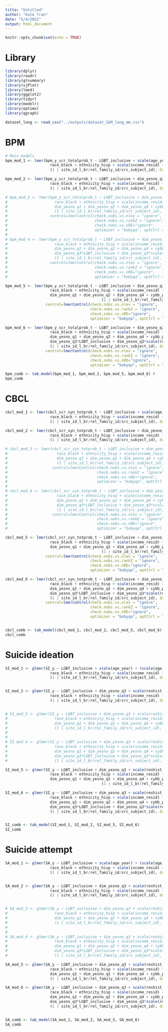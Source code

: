 ```yaml
---
title: "Untitled"
author: "Kate Tran"
date: "5/4/2022"
output: html_document
---
```


```r
knitr::opts_chunk$set(echo = TRUE)
```

# Library
```r
library(dplyr)
library(readr)
library(gtsummary)
library(sjPlot)
library(lme4)
library(ggplot2)
library(tidyr)
library(modelr)
library(optimx)
library(qgraph)
```

```r
dataset_long <- read_csv("../outputs/dataset_SGM_long_mm.csv")
```

# BPM
```r
# Main models
bpm_mod_1 <- lmer(bpm_y_scr_totalprob_t ~ LGBT_inclusive + scale(age_year) + (scale(age_year)^2) + sex_br + race_white + 
                    race_black + ethnicity_hisp + scale(income_resid) +
                    (1 | site_id_l_br/rel_family_id/src_subject_id), data = dataset_long)

bpm_mod_2 <- lmer(bpm_y_scr_totalprob_t ~ LGBT_inclusive + dim_yesno_q3 + scale(reshist_state_so_factor) + scale(age_year) + (scale(age_year)^2) + sex_br + race_white + 
                    race_black + ethnicity_hisp + scale(income_resid) +
                    (1 | site_id_l_br/rel_family_id/src_subject_id), data = dataset_long)

# bpm_mod_3 <- lmer(bpm_y_scr_totalprob_t ~ LGBT_inclusive + dim_yesno_q3 + scale(reshist_state_so_factor) + scale(age_year) + (scale(age_year)^2) + sex_br + race_white + 
#                     race_black + ethnicity_hisp + scale(income_resid) +
#                     dim_yesno_q1 + dim_yesno_q2 + dim_yesno_q4 + cybb_phenx_harm + bully_vic + 
#                     (1 | site_id_l_br/rel_family_id/src_subject_id), data = dataset_long,
#                   control=lmerControl(check.nobs.vs.nlev = "ignore",
#                                       check.nobs.vs.rankZ = "ignore",
#                                       check.nobs.vs.nRE="ignore",
#                                       optimizer = "bobyqa", optCtrl = list(maxfun = 2e5)))
# 
# bpm_mod_4 <- lmer(bpm_y_scr_totalprob_t ~ LGBT_inclusive + dim_yesno_q3 + scale(reshist_state_so_factor) + scale(age_year) + (scale(age_year)^2) + sex_br + race_white + 
#                     race_black + ethnicity_hisp + scale(income_resid) +
#                     dim_yesno_q1 + dim_yesno_q2 + dim_yesno_q4 + cybb_phenx_harm + bully_vic + 
#                     dim_yesno_q3*LGBT_inclusive + dim_yesno_q3*scale(reshist_state_so_factor) + scale(reshist_state_so_factor)*LGBT_inclusive +
#                     (1 | site_id_l_br/rel_family_id/src_subject_id), data = dataset_long,
#                   control=lmerControl(check.nobs.vs.nlev = "ignore",
#                                       check.nobs.vs.rankZ = "ignore",
#                                       check.nobs.vs.nRE="ignore",
#                                       optimizer = "bobyqa", optCtrl = list(maxfun = 2e5)))

bpm_mod_5 <- lmer(bpm_y_scr_totalprob_t ~ LGBT_inclusive + dim_yesno_q3 + scale(reshist_state_so_factor) + scale(age_year) + (scale(age_year)^2) + sex_br + race_white +
                    race_black + ethnicity_hisp + scale(income_resid) +
                    dim_yesno_q1 + dim_yesno_q2 + dim_yesno_q4 + cybb_phenx_harm + bully_vic + reshist_addr1_adi_perc +
                                           (1 | site_id_l_br/rel_family_id/src_subject_id), data = dataset_long,
                  control=lmerControl(check.nobs.vs.nlev = "ignore",
                                      check.nobs.vs.rankZ = "ignore",
                                      check.nobs.vs.nRE="ignore",
                                      optimizer = "bobyqa", optCtrl = list(maxfun = 2e5)))

bpm_mod_6 <- lmer(bpm_y_scr_totalprob_t ~ LGBT_inclusive + dim_yesno_q3 + scale(reshist_state_so_factor) + scale(age_year) + (scale(age_year)^2) + sex_br + race_white +
                    race_black + ethnicity_hisp + scale(income_resid) +
                    dim_yesno_q1 + dim_yesno_q2 + dim_yesno_q4 + cybb_phenx_harm + bully_vic +
                    dim_yesno_q3*LGBT_inclusive + dim_yesno_q3*scale(reshist_state_so_factor) + scale(reshist_state_so_factor)*LGBT_inclusive + reshist_addr1_adi_perc +
                    (1 | site_id_l_br/rel_family_id/src_subject_id), data = dataset_long,
                  control=lmerControl(check.nobs.vs.nlev = "ignore",
                                      check.nobs.vs.rankZ = "ignore",
                                      check.nobs.vs.nRE="ignore",
                                      optimizer = "bobyqa", optCtrl = list(maxfun = 2e5)))

bpm_comb <- tab_model(bpm_mod_1, bpm_mod_2, bpm_mod_5, bpm_mod_6) #
bpm_comb
```

# CBCL

```r
cbcl_mod_1 <- lmer(cbcl_scr_syn_totprob_t ~ LGBT_inclusive + scale(age_year) + (scale(age_year)^2) + sex_br + race_white + 
                    race_black + ethnicity_hisp + scale(income_resid) +
                    (1 | site_id_l_br/rel_family_id/src_subject_id), data = dataset_long)

cbcl_mod_2 <- lmer(cbcl_scr_syn_totprob_t ~ LGBT_inclusive + dim_yesno_q3 + scale(reshist_state_so_factor) + scale(age_year) + (scale(age_year)^2) + sex_br + race_white + 
                    race_black + ethnicity_hisp + scale(income_resid) +
                    (1 | site_id_l_br/rel_family_id/src_subject_id), data = dataset_long)

# cbcl_mod_3 <- lmer(cbcl_scr_syn_totprob_t ~ LGBT_inclusive + dim_yesno_q3 + scale(reshist_state_so_factor) + scale(age_year) + (scale(age_year)^2) + sex_br + race_white + 
#                      race_black + ethnicity_hisp + scale(income_resid) +
#                      dim_yesno_q1 + dim_yesno_q2 + dim_yesno_q4 + cybb_phenx_harm + bully_vic + 
#                      (1 | site_id_l_br/rel_family_id/src_subject_id), data = dataset_long,
#                    control=lmerControl(check.nobs.vs.nlev = "ignore",
#                                        check.nobs.vs.rankZ = "ignore",
#                                        check.nobs.vs.nRE="ignore",
#                                        optimizer = "bobyqa", optCtrl = list(maxfun = 2e5))) # not converge
# 
# cbcl_mod_4 <- lmer(cbcl_scr_syn_totprob_t ~ LGBT_inclusive + dim_yesno_q3 + scale(reshist_state_so_factor) + scale(age_year) + (scale(age_year)^2) + sex_br + race_white + 
#                      race_black + ethnicity_hisp + scale(income_resid) +
#                      dim_yesno_q1 + dim_yesno_q2 + dim_yesno_q4 + cybb_phenx_harm + bully_vic + 
#                      dim_yesno_q3*LGBT_inclusive + dim_yesno_q3*scale(reshist_state_so_factor) + scale(reshist_state_so_factor)*LGBT_inclusive +
#                      (1 | site_id_l_br/rel_family_id/src_subject_id), data = dataset_long,
#                    control=lmerControl(check.nobs.vs.nlev = "ignore",
#                                        check.nobs.vs.rankZ = "ignore",
#                                        check.nobs.vs.nRE="ignore",
#                                        optimizer = "bobyqa", optCtrl = list(maxfun = 2e5)))

cbcl_mod_5 <- lmer(cbcl_scr_syn_totprob_t ~ LGBT_inclusive + dim_yesno_q3 + scale(reshist_state_so_factor) + scale(age_year) + (scale(age_year)^2) + sex_br + race_white +
                    race_black + ethnicity_hisp + scale(income_resid) +
                    dim_yesno_q1 + dim_yesno_q2 + dim_yesno_q4 + cybb_phenx_harm + bully_vic + reshist_addr1_adi_perc +
                                           (1 | site_id_l_br/rel_family_id/src_subject_id), data = dataset_long,
                  control=lmerControl(check.nobs.vs.nlev = "ignore",
                                      check.nobs.vs.rankZ = "ignore",
                                      check.nobs.vs.nRE="ignore",
                                      optimizer = "bobyqa", optCtrl = list(maxfun = 2e5)))

cbcl_mod_6 <- lmer(cbcl_scr_syn_totprob_t ~ LGBT_inclusive + dim_yesno_q3 + scale(reshist_state_so_factor) + scale(age_year) + (scale(age_year)^2) + sex_br + race_white +
                    race_black + ethnicity_hisp + scale(income_resid) +
                    dim_yesno_q1 + dim_yesno_q2 + dim_yesno_q4 + cybb_phenx_harm + bully_vic +
                    dim_yesno_q3*LGBT_inclusive + dim_yesno_q3*scale(reshist_state_so_factor) + scale(reshist_state_so_factor)*LGBT_inclusive + reshist_addr1_adi_perc +
                    (1 | site_id_l_br/rel_family_id/src_subject_id), data = dataset_long,
                  control=lmerControl(check.nobs.vs.nlev = "ignore",
                                      check.nobs.vs.rankZ = "ignore",
                                      check.nobs.vs.nRE="ignore",
                                      optimizer = "bobyqa", optCtrl = list(maxfun = 2e5)))


cbcl_comb <- tab_model(cbcl_mod_1, cbcl_mod_2, cbcl_mod_5, cbcl_mod_6)
cbcl_comb
```

# Suicide ideation

```r
SI_mod_1 <- glmer(SI_y ~ LGBT_inclusive + scale(age_year) + (scale(age_year)^2) + sex_br + race_white + 
                    race_black + ethnicity_hisp + scale(income_resid) +
                    (1 | site_id_l_br/rel_family_id/src_subject_id), data = dataset_long, family = binomial, nAGQ = 0)


SI_mod_2 <- glmer(SI_y ~ LGBT_inclusive + dim_yesno_q3 + scale(reshist_state_so_factor) + scale(age_year) + (scale(age_year)^2) + sex_br + race_white + 
                    race_black + ethnicity_hisp + scale(income_resid) +
                    (1 | site_id_l_br/rel_family_id/src_subject_id), data = dataset_long, family = binomial, nAGQ = 0)


# SI_mod_3 <- glmer(SI_y ~ LGBT_inclusive + dim_yesno_q3 + scale(reshist_state_so_factor) + scale(age_year) + (scale(age_year)^2) + sex_br + race_white + 
#                     race_black + ethnicity_hisp + scale(income_resid) +
#                     dim_yesno_q1 + dim_yesno_q2 + dim_yesno_q4 + cybb_phenx_harm + bully_vic + 
#                     (1 | site_id_l_br/rel_family_id/src_subject_id), data = dataset_long, family = binomial, nAGQ = 0)
# 
# 
# SI_mod_4 <- glmer(SI_y ~ LGBT_inclusive + dim_yesno_q3 + scale(reshist_state_so_factor) + scale(age_year) + (scale(age_year)^2) + sex_br + race_white + 
#                     race_black + ethnicity_hisp + scale(income_resid) +
#                     dim_yesno_q1 + dim_yesno_q2 + dim_yesno_q4 + cybb_phenx_harm + bully_vic + 
#                     dim_yesno_q3*LGBT_inclusive + dim_yesno_q3*scale(reshist_state_so_factor) + scale(reshist_state_so_factor)*LGBT_inclusive +
#                     (1 | site_id_l_br/rel_family_id/src_subject_id), data = dataset_long, family = binomial, nAGQ = 0)

SI_mod_5 <- glmer(SI_y ~ LGBT_inclusive + dim_yesno_q3 + scale(reshist_state_so_factor) + scale(age_year) + (scale(age_year)^2) + sex_br + race_white +
                    race_black + ethnicity_hisp + scale(income_resid) +
                    dim_yesno_q1 + dim_yesno_q2 + dim_yesno_q4 + cybb_phenx_harm + bully_vic + reshist_addr1_adi_perc +
                                           (1 | site_id_l_br/rel_family_id/src_subject_id), data = dataset_long, family = binomial, nAGQ = 0)

SI_mod_6 <- glmer(SI_y ~ LGBT_inclusive + dim_yesno_q3 + scale(reshist_state_so_factor) + scale(age_year) + (scale(age_year)^2) + sex_br + race_white +
                    race_black + ethnicity_hisp + scale(income_resid) +
                    dim_yesno_q1 + dim_yesno_q2 + dim_yesno_q4 + cybb_phenx_harm + bully_vic +
                    dim_yesno_q3*LGBT_inclusive + dim_yesno_q3*scale(reshist_state_so_factor) + scale(reshist_state_so_factor)*LGBT_inclusive + reshist_addr1_adi_perc +
                    (1 | site_id_l_br/rel_family_id/src_subject_id), data = dataset_long, family = binomial, nAGQ = 0)


SI_comb <- tab_model(SI_mod_1, SI_mod_2, SI_mod_5, SI_mod_6)
SI_comb
```

# Suicide attempt

```r
SA_mod_1 <- glmer(SA_y ~ LGBT_inclusive + scale(age_year) + (scale(age_year)^2) + sex_br + race_white + 
                    race_black + ethnicity_hisp + scale(income_resid) +
                    (1 | site_id_l_br/rel_family_id/src_subject_id), data = dataset_long, family = binomial, nAGQ = 0)


SA_mod_2 <- glmer(SA_y ~ LGBT_inclusive + dim_yesno_q3 + scale(reshist_state_so_factor) + scale(age_year) + (scale(age_year)^2) + sex_br + race_white + 
                    race_black + ethnicity_hisp + scale(income_resid) +
                    (1 | site_id_l_br/rel_family_id/src_subject_id), data = dataset_long, family = binomial, nAGQ = 0)


# SA_mod_3 <- glmer(SA_y ~ LGBT_inclusive + dim_yesno_q3 + scale(reshist_state_so_factor) + scale(age_year) + (scale(age_year)^2) + sex_br + race_white + 
#                     race_black + ethnicity_hisp + scale(income_resid) +
#                     dim_yesno_q1 + dim_yesno_q2 + dim_yesno_q4 + cybb_phenx_harm + bully_vic + 
#                     (1 | site_id_l_br/rel_family_id/src_subject_id), data = dataset_long, family = binomial, nAGQ = 0)
# 
# 
# SA_mod_4 <- glmer(SA_y ~ LGBT_inclusive + dim_yesno_q3 + scale(reshist_state_so_factor) + scale(age_year) + (scale(age_year)^2) + sex_br + race_white + 
#                     race_black + ethnicity_hisp + scale(income_resid) +
#                     dim_yesno_q1 + dim_yesno_q2 + dim_yesno_q4 + cybb_phenx_harm + bully_vic + 
#                     dim_yesno_q3*LGBT_inclusive + dim_yesno_q3*scale(reshist_state_so_factor) + scale(reshist_state_so_factor)*LGBT_inclusive +
#                     (1 | site_id_l_br/rel_family_id/src_subject_id), data = dataset_long, family = binomial, nAGQ = 0)

SA_mod_5 <- glmer(SA_y ~ LGBT_inclusive + dim_yesno_q3 + scale(reshist_state_so_factor) + scale(age_year) + (scale(age_year)^2) + sex_br + race_white +
                    race_black + ethnicity_hisp + scale(income_resid) +
                    dim_yesno_q1 + dim_yesno_q2 + dim_yesno_q4 + cybb_phenx_harm + bully_vic + reshist_addr1_adi_perc +
                    (1 | site_id_l_br/rel_family_id/src_subject_id), data = dataset_long, family = binomial, nAGQ = 0)

SA_mod_6 <- glmer(SA_y ~ LGBT_inclusive + dim_yesno_q3 + scale(reshist_state_so_factor) + scale(age_year) + (scale(age_year)^2) + sex_br + race_white +
                    race_black + ethnicity_hisp + scale(income_resid) +
                    dim_yesno_q1 + dim_yesno_q2 + dim_yesno_q4 + cybb_phenx_harm + bully_vic +
                    dim_yesno_q3*LGBT_inclusive + dim_yesno_q3*scale(reshist_state_so_factor) + scale(reshist_state_so_factor)*LGBT_inclusive + reshist_addr1_adi_perc +
                    (1 | site_id_l_br/rel_family_id/src_subject_id), data = dataset_long, family = binomial, nAGQ = 0)


SA_comb <- tab_model(SA_mod_1, SA_mod_2, SA_mod_5, SA_mod_6)
SA_comb
```




